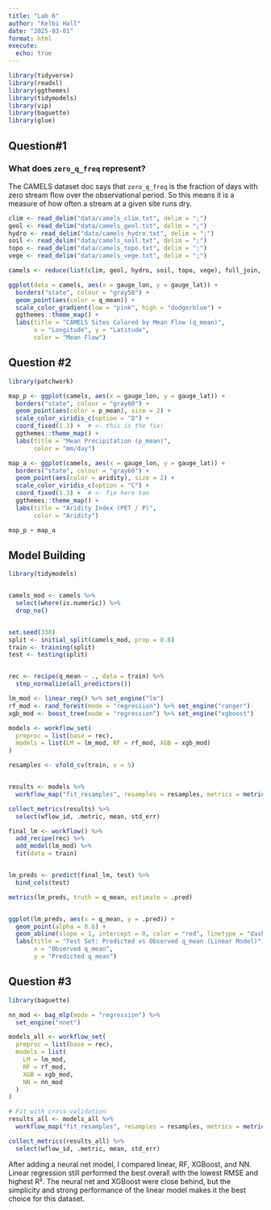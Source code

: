 ```yaml
---
title: "Lab 6"
author: "Kelbi Hall"
date: "2025-03-01"
format: html
execute:
  echo: true
---
```


```r
library(tidyverse)
library(readxl)
library(ggthemes)
library(tidymodels)
library(vip)
library(baguette)
library(glue)
```

## Question#1

### What does `zero_q_freq` represent?

The CAMELS dataset doc says that `zero_q_freq` is the fraction of days with zero stream flow over the observational period. So this means it is a measure of how often a stream at a given site runs dry.

```r
clim <- read_delim("data/camels_clim.txt", delim = ";")
geol <- read_delim("data/camels_geol.txt", delim = ";")
hydro <- read_delim("data/camels_hydro.txt", delim = ";")
soil <- read_delim("data/camels_soil.txt", delim = ";")
topo <- read_delim("data/camels_topo.txt", delim = ";")
vege <- read_delim("data/camels_vege.txt", delim = ";")

camels <- reduce(list(clim, geol, hydro, soil, topo, vege), full_join, by = "gauge_id")

ggplot(data = camels, aes(x = gauge_lon, y = gauge_lat)) +
  borders("state", colour = "gray50") +
  geom_point(aes(color = q_mean)) +
  scale_color_gradient(low = "pink", high = "dodgerblue") +
  ggthemes::theme_map() +
  labs(title = "CAMELS Sites Colored by Mean Flow (q_mean)",
       x = "Longitude", y = "Latitude",
       color = "Mean Flow")

```

## Question #2

```r
library(patchwork)

map_p <- ggplot(camels, aes(x = gauge_lon, y = gauge_lat)) +
  borders("state", colour = "gray60") +
  geom_point(aes(color = p_mean), size = 2) +
  scale_color_viridis_c(option = "D") +
  coord_fixed(1.3) +  # <- this is the fix!
  ggthemes::theme_map() +
  labs(title = "Mean Precipitation (p_mean)",
       color = "mm/day")

map_a <- ggplot(camels, aes(x = gauge_lon, y = gauge_lat)) +
  borders("state", colour = "gray60") +
  geom_point(aes(color = aridity), size = 2) +
  scale_color_viridis_c(option = "C") +
  coord_fixed(1.3) +  # <- fix here too
  ggthemes::theme_map() +
  labs(title = "Aridity Index (PET / P)",
       color = "Aridity")

map_p + map_a

```

## Model Building

```r
library(tidymodels)


camels_mod <- camels %>%
  select(where(is.numeric)) %>%
  drop_na()


set.seed(330)
split <- initial_split(camels_mod, prop = 0.8)
train <- training(split)
test <- testing(split)


rec <- recipe(q_mean ~ ., data = train) %>%
  step_normalize(all_predictors())

```

```r
lm_mod <- linear_reg() %>% set_engine("lm")
rf_mod <- rand_forest(mode = "regression") %>% set_engine("ranger")
xgb_mod <- boost_tree(mode = "regression") %>% set_engine("xgboost")

```

```r
models <- workflow_set(
  preproc = list(base = rec),
  models = list(LM = lm_mod, RF = rf_mod, XGB = xgb_mod)
)

resamples <- vfold_cv(train, v = 5)


results <- models %>%
  workflow_map("fit_resamples", resamples = resamples, metrics = metric_set(rmse, rsq))

```

```r
collect_metrics(results) %>% 
  select(wflow_id, .metric, mean, std_err)
```

```r
final_lm <- workflow() %>%
  add_recipe(rec) %>%
  add_model(lm_mod) %>%
  fit(data = train)


lm_preds <- predict(final_lm, test) %>%
  bind_cols(test)

metrics(lm_preds, truth = q_mean, estimate = .pred)


ggplot(lm_preds, aes(x = q_mean, y = .pred)) +
  geom_point(alpha = 0.6) +
  geom_abline(slope = 1, intercept = 0, color = "red", linetype = "dashed") +
  labs(title = "Test Set: Predicted vs Observed q_mean (Linear Model)",
       x = "Observed q_mean",
       y = "Predicted q_mean")

```

## Question #3

```r
library(baguette)

nn_mod <- bag_mlp(mode = "regression") %>%
  set_engine("nnet")

```

```r
models_all <- workflow_set(
  preproc = list(base = rec),
  models = list(
    LM = lm_mod,
    RF = rf_mod,
    XGB = xgb_mod,
    NN = nn_mod
  )
)

# Fit with cross-validation
results_all <- models_all %>%
  workflow_map("fit_resamples", resamples = resamples, metrics = metric_set(rmse, rsq))

```

```r
collect_metrics(results_all) %>%
  select(wflow_id, .metric, mean, std_err)
```

After adding a neural net model, I compared linear, RF, XGBoost, and NN. Linear regression still performed the best overall with the lowest RMSE and highest R². The neural net and XGBoost were close behind, but the simplicity and strong performance of the linear model makes it the best choice for this dataset.

